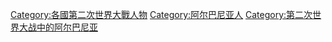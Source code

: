 [[Category:各國第二次世界大戰人物|Category:各國第二次世界大戰人物]]
[[Category:阿尔巴尼亚人|Category:阿尔巴尼亚人]]
[[Category:第二次世界大战中的阿尔巴尼亚|Category:第二次世界大战中的阿尔巴尼亚]]